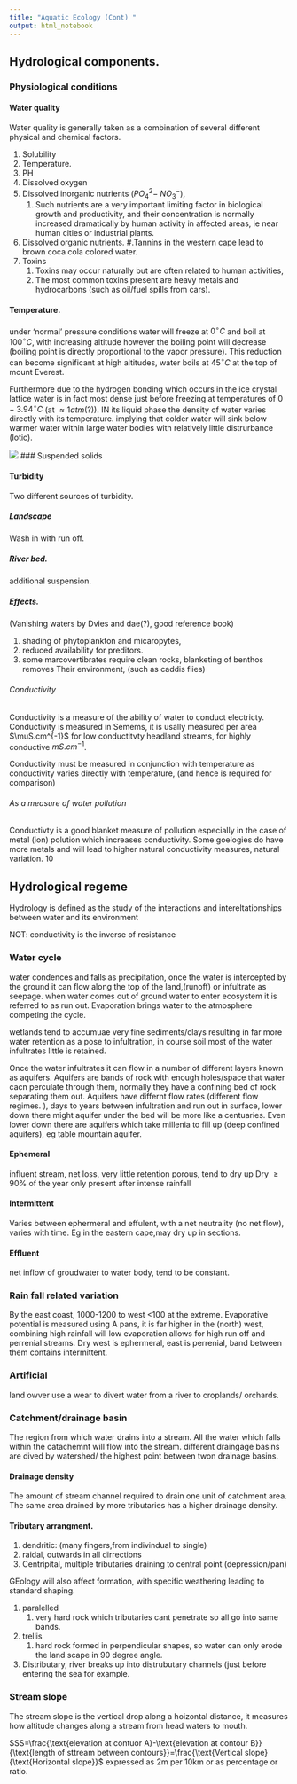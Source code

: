 ```yaml
---
title: "Aquatic Ecology (Cont) "
output: html_notebook
---
```


## Hydrological components. 

### Physiological conditions

#### Water quality 
Water quality is generally taken as a combination of several different physical and chemical factors. \newline 

 #. Solubility 
 #. Temperature. 
 #. PH 
 #. Dissolved oxygen 
 #. Dissolved inorganic nutrients ($PO_4^2-$ $NO_3^-$), 
    #. Such nutrients are a very important limiting factor in biological growth and productivity, and their concentration is normally increased dramatically by human activity in affected areas, ie near human cities or industrial plants. 
 #.  Dissolved organic nutrients. 
    #.Tannins in the western cape lead to brown coca cola colored water. 
 #. Toxins 
    #. Toxins may occur naturally but are often related to human activities, 
    #. The most common toxins present are heavy metals and hydrocarbons (such as oil/fuel spills from cars). 

#### Temperature. 
under 'normal' pressure conditions water will freeze at $0^\circ C$ and boil at $100^{\circ}C$, with increasing altitude however the boiling point will decrease (boiling point is directly proportional to the vapor pressure). This reduction can become significant at high altitudes, water boils at $45^\circ C$ at the top of mount Everest. 

Furthermore due to the hydrogen bonding which occurs in the ice crystal lattice water is in fact most dense just before freezing at temperatures of $0-3.94^\circ C$ (at $\approx 1atm$(?)). \newline 
IN its liquid phase the density of water varies directly with its temperature. implying that colder water will sink below warmer water within large water bodies with relatively little distrurbance (lotic). 

![](Images/LP.jpg)
### Suspended solids 

#### Turbidity
Two different sources of turbidity. 

##### Landscape 
Wash in with run off. 

##### River bed. 
additional suspension. 

##### Effects. 
(Vanishing waters by Dvies and dae(?), good reference book)

 #. shading of phytoplankton and micaropytes, 
 #. reduced availability for preditors. 
 #. some marcovertibrates require clean rocks, blanketing of benthos removes Their environment, (such as caddis flies)

###### Conductivity 
Conductivity is a measure of the ability of water to conduct electricty.
Conductivity is measured in Semems, it is usally measured per area $\muS.cm^{-1}$ for low conductitvty headland streams, for highly conductive $mS.cm^{-1}$. 

Conductivity must be measured in conjunction with temperature as conductivity varies directly with temperature, (and hence is required for comparison)

###### As a measure of water pollution 
Conductivty is a good blanket measure of pollution especially in the case of metal (ion) polution which increases conductivity. Some goelogies do have more metals and will lead to higher natural conductivity measures, natural variation. 10 

## Hydrological regeme 

Hydrology is defined as the study of the interactions and intereltationships between water and its environment 

NOT: conductivity is the inverse of resistance

### Water cycle 
water condences and falls as precipitation, once the water is intercepted by the ground it can flow along the top of the land,(runoff) or infultrate as seepage. when water comes out of ground water to enter ecosystem it is referred to as run out. Evaporation brings water to the atmosphere competing the cycle. 

wetlands tend to accumuae very fine sediments/clays resulting in far more water retention as a pose to infultration, in course soil most of the water infultrates little is retained. 

Once the water infultrates it can flow in a number of different layers known as aquifers. 
Aquifers are bands of rock with enough holes/space that water cacn perculate through them, normally they have a confining bed of rock separating them out. Aquifers have differnt flow rates (different flow regimes. ), days to years between infultration and run out in surface, lower down there might aquifer under the bed will be more like a centuaries. Even lower down there are aquifers which take millenia to fill up (deep confined aquifers), eg table mountain aquifer. 

#### Ephemeral
influent stream, net loss, very little retention porous, tend to dry up
Dry $\geq 90\%$ of the year only present after intense rainfall


#### Intermittent 
Varies between ephermeral and effulent, with a net neutrality (no net flow), varies with time. 
Eg in the eastern cape,may dry up in sections. 

#### Effluent 
net inflow of groudwater to water body, tend to be constant. 

### Rain fall related variation 
By the east coast, 1000-1200 to west <100 at the extreme. Evaporative potential is measured using A pans, it is far higher in the (north) west, combining high rainfall will low evaporation allows for high run off and perrenial streams. 
Dry west is ephermeral, east is perrenial, band between them contains intermittent. 

### Artificial 
land owver use a wear to divert water from a river to croplands/ orchards. 

### Catchment/drainage basin 
The region from which water drains into a stream. All the water which falls within the catachemnt will flow into the stream. different draingage basins are dived by watershed/ the highest point between twon drainage basins. 

#### Drainage density 
The amount of stream channel required to drain one unit of catchment area. The same area drained by more tributaries has a higher drainage density. 

#### Tributary arrangment. 
 
 #. dendritic: (many fingers,from indivindual to single)
 #. raidal, outwards in all dirrections 
 #. Centripital, multiple tributaries draining to central point (depression/pan)

GEology will also affect formation, with specific weathering leading to standard shaping. 

 #. paralelled 
    #. very hard rock which tributaries cant penetrate so all go into same bands. 
 #. trellis 
    #. hard rock formed in perpendicular shapes, so water can only erode the land scape in 90 degree angle. 
 #. Distributary, river breaks up into distrubutary channels (just before entering the sea for example.   
 
 
### Stream slope 
The stream slope is the vertical drop along a hoizontal distance, it measures how altitude changes along a stream from head waters to mouth. 

$SS=\frac{\text{elevation at contuor A}-\text{elevation at contour B}}{\text{length of sttream between contours}}=\frac{\text{Vertical slope}{\text{Horizontal slope}}$
expressed as 2m per 10km or as percentage or ratio. 